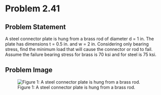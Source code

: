 # Problem 2.41 {.unnumbered}

## Problem Statement

A steel connector plate is hung from a brass rod of diameter d = 1 in. The plate has dimensions t = 0.5 in. and w = 2 in. Considering only bearing stress, find the minimum load that will cause the connector or rod to fail. Assume the failure bearing stress for brass is 70 ksi and for steel is 75 ksi.

## Problem Image

![Figure 1: A steel connector plate is hung from a brass rod.](images/169.png){fig-alt="A steel connector plate with a semicircular top is hung from a brass rod of diameter d. The steel plate has a thickness of t and a width of 2t+d."}
